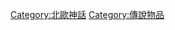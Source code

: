 {{Catnav|頁面分類|历史|傳說|神话|北歐神話}}
{{Commonscat|Artifacts in Norse mythology}}

[[Category:北歐神話|Category:北歐神話]]
[[Category:傳說物品|Category:傳說物品]]